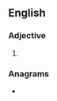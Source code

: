 ==English==

===Adjective===
{{head|en|superlative adjective}}

# {{en-superlative of|scant}}

===Anagrams===
* {{anagrams|en|a=acensstt|cast nets|netcasts|sectants}}